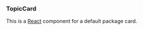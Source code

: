 

<Meta title="TopicCard" component={TopicCard} />


### TopicCard

This is a [React](https://reactjs.org/) component for a default package card.

<ArgsTable of={TopicCard} />

<Canvas>
  <Story name="Default">
    <Row>
      <TopicCard
        data={{
          description:
            "At Canonical, we have been referring to LMA as a system of machine charms currently in use to monitor Canonical and customer systems. COS draws a lot of learning from years of operational experience with LMA, but it is also different enough that we felt we needed to make a distinction from the previous iteration.",
          name: "Canonical Observability Stack",
          slug: "canonical-observability-stack",
        }}
      />
    </Row>
  </Story>
</Canvas>

<Canvas>
  <Story name="Trunact title">
    <Row>
      <Col size={3}>
        <TopicCard
          truncateTitle={true}
          data={{
            description:
              "At Canonical, we have been referring to LMA as a system of machine charms currently in use to monitor Canonical and customer systems. COS draws a lot of learning from years of operational experience with LMA, but it is also different enough that we felt we needed to make a distinction from the previous iteration.",
            name: "Canonical Observability Stack",
            slug: "canonical-observability-stack",
          }}
        />
      </Col>
    </Row>
  </Story>
</Canvas>

<Canvas>
  <Story name="Trunact content">
    <Row>
      <TopicCard
        truncateContent={2}
        data={{
          description:
            "At Canonical, we have been referring to LMA as a system of machine charms currently in use to monitor Canonical and customer systems. COS draws a lot of learning from years of operational experience with LMA, but it is also different enough that we felt we needed to make a distinction from the previous iteration.",
          name: "Canonical Observability Stack",
          slug: "canonical-observability-stack",
        }}
      />
    </Row>
  </Story>
</Canvas>
